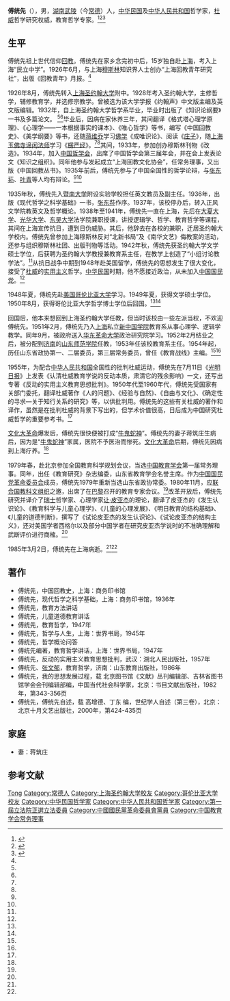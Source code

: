 {{中国伊斯兰教}}
'''傅统先'''（{{bd|1910年|2月12日|1985年|3月2日}}），男，[[湖南|湖南]][[武陵|武陵]]（今[[常德|常德]]）人，[[中华民国|中华民国]]及[[中华人民共和国|中华人民共和国]]哲学家，[[约翰·杜威|杜威]]哲学研究权威，教育哲学专家。<ref name=sdsd>{{Cite web|title=20世纪中国教育学家小传——傅统先|url=http://www.qlshx.sdnu.edu.cn/news_view.asp?newsid=4532 |accessdate=2007-11-09|work=山东师范大学新闻网}}{{dead link|date=2017年11月 |bot=InternetArchiveBot |fix-attempted=yes }}</ref><ref name=xndx>{{Cite web|title=傅统先教授的学术人生|url=http://epc.swu.edu.cn/article.php?aid=3343&rid=4|accessdate=2013-06-30|work=西南大学西南民族教育与心理研究中心|author=陆有铨、于述胜}}{{dead link|date=2017年11月 |bot=InternetArchiveBot |fix-attempted=yes }}</ref><ref name=zgjn>{{Cite web|title=傅统先|url=http://www.jinan.gov.cn/art/2007/10/14/art_14063_79.html|accessdate=2007-10-14|work=中国济南|archiveurl=https://web.archive.org/web/20130823202018/http://jinan.gov.cn/art/2007/10/14/art_14063_79.html|archivedate=2013-08-23|dead-url=no}}</ref>

== 生平 ==
傅统先祖上世代信仰[[回教|回教]]。傅统先在家乡念完初中后，15岁独自赴[[上海|上海]]，考入上海“民立中学”。1926年6月，与上海[[穆斯林|穆斯林]]知识界人士创办“上海回教青年研究社”，出版《回教青年》月报。<ref name=sdsd/>

1926年8月，傅统先转入[[上海圣约翰大学|上海圣约翰大学]]附中。1928年考入圣约翰大学，主修哲学，辅修教育学，并选修宗教学。曾被选为该大学学报《约翰声》中文版主编及英文版编辑。1932年，自上海圣约翰大学哲学系毕业，毕业时出版了《知识论纲要》一书及多篇论文。 <ref name=sdsd/><ref name=zgjn/>毕业后，因病在家休养三年，其间翻译《格式塔心理学原理》、《心理学——一本根据事实的课本》、《唯心哲学》等书，编写《中国回教史》、《美学纲要》等书，还随[[蒋维乔|蒋维乔]]学习[[佛学|佛学]]《成唯识论》、阅读《[[庄子|庄子]]》，随[[上海|上海]][[玉佛寺|玉佛寺]][[释谛闲|谛闲法师]]学习《[[楞严经|楞严经]]》。<ref name=sdsd/><ref name=zgjn/>其间，1933年，参加创办穆斯林刊物《改造》。1934年，加入[[中国哲学会|中国哲学会]]，出席了中国哲学会第三届年会，并在会上发表论文《知识之组织》。同年他参与发起成立“上海回教文化协会”，任常务理事，又出版《中国回教丛书》。1935年前后，傅统先参与了中国全国性的哲学论辩，与[[张东荪|张东荪]]、[[叶青|叶青]]等人均有辩论。<ref name=sdsd/><ref name=zgjn/>

1935年秋，傅统先入[[暨南大学|暨南大学]]附设实验学校担任英文教员及副主任。1936年，出版《现代哲学之科学基础》一书，[[张东荪|张东荪]]作序。1937年，该校停办后，转入正风文学院教英文及哲学概论。1938年至1941年，傅统先一直在上海，先后在[[大夏大学|大夏大学]]、[[光华大学|光华大学]]、[[东吴大学|东吴大学]]法学院兼职授课，讲授逻辑学、哲学、教育哲学等课程，其间在上海宣传抗日，遭到日伪威胁。其后，他辞去在各校的兼职，迁居圣约翰大学校内。傅统先曾参加上海穆斯林反对“北新书局”及《南华文艺》侮教案的活动，还参与组织穆斯林社团、出版刊物等活动。1942年秋，傅统先获圣约翰大学文学硕士学位，后获聘为圣约翰大学教授兼教育系主任，在教学上创造了“小组讨论教学法”。<ref name=sdsd/>从抗日战争中期到1948年赴美国留学，傅统先的思想发生了很大变化，接受了[[约翰·杜威|杜威]]的[[实用主义|实用主义]]哲学。[[中华民国|中华民国]]时期，他不愿接近政治，从未加入[[中国国民党|中国国民党]]。<ref name=xndx/>

1948年夏，傅统先赴[[美国|美国]][[哥伦比亚大学|哥伦比亚大学]]学习。1949年夏，获得文学硕士学位。1950年8月，获得哥伦比亚大学哲学博士学位后回国。<ref name=sdsd/><ref name=xndx/>

回国后，他本来想回到上海圣约翰大学任教，但当时该校由一些左派当权，不欢迎傅统先。1951年2月，傅统先乃入[[上海|上海]]私立[[新中国学院|新中国学院]]教育系从事心理学、逻辑学教学。同年9月，被政府送入[[华东革命大学|华东革命大学]]政治研究院学习。1952年2月结业之后，被分配到[[济南|济南]]的[[山东师范学院|山东师范学院]]任教，1953年任该校教育系主任。1954年起，历任山东省政协第一、二届委员，第三届常务委员，曾任《教育战线》主编。<ref name=sdsd/><ref name=xndx/>

1955年，为配合[[中华人民共和国|中华人民共和国]]全国性的批判杜威运动，傅统先在7月11日《[[光明日报|光明日报]]》上发表《认清杜威教育学说的反动本质，肃清它的残余影响》一文，还写出专著《反动的实用主义教育思想批判》。1950年代至1960年代，傅统先受国家有关部门委托，翻译杜威著作《人的问题》、《经验与自然》、《自由与文化》、《确定性的寻求—关于知行关系的研究》等，以供批判用。傅统先的这些有关杜威的著作和译作，虽然是在批判杜威的背景下写出的，但学术价值很高，日后成为中国研究杜威哲学的重要参考书。<ref name=xndx/>

[[文化大革命|文化大革命]]爆发后，傅统先很快便被打成“[[牛鬼蛇神|牛鬼蛇神]]”。傅统先的妻子蒋筑庄生病后，因为是“[[牛鬼蛇神|牛鬼蛇神]]”家属，医院不予医治而惨死。[[文化大革命|文化大革命]]后期，傅统先因病到上海疗养。<ref name=sdsd/>

1979年春，赴北京参加全国教育科学规划会议，当选[[中国教育学会|中国教育学会]]第一届常务理事。同年，出任《教育研究》杂志编委，山东省教育学会名誉主席。作为[[中国国民党革命委员会|中国国民党革命委员会]]成员，傅统先1979年重新当选山东省政协常委。1980年11月，应[[联合国教科文组织|联合国教科文组织]]之邀，出席了在[[巴黎|巴黎]]召开的教育专家会议。<ref name=sdsd/>改革开放后，傅统先研究并译介了[[瑞士|瑞士]]哲学家、心理学家[[让·皮亚杰|让·皮亚杰]]的理论，翻译了皮亚杰的《发生认识论》、《教育科学与儿童心理学》、《儿童的心理发展》、《明日教育的结构基础》、《儿童的道德判断》，撰写了《试论皮亚杰的发生认识论》、《试论皮亚杰的结构主义》，还对美国学者西格尔以及部分中国学者在研究皮亚杰学说时的不准确理解和武断评价进行商榷。<ref name=xndx/>

1985年3月2日，傅统先在上海病逝。<ref name=sdsd/><ref name=zgjn/>

== 著作 ==
*傅统先，中国回教史，上海：商务印书馆
*傅统先，现代哲学之科学基础，上海：商务印书馆，1936年
*傅统先，教育方法讲话
*傅统先，儿童道德教育讲话
*傅统先，教育哲学，1947年
*傅统先，哲学与人生，上海：世界书局，1945年
*傅统先，哲学概论问答
*傅统先编著，教育哲学讲话，上海：世界书局，1947年
*傅统先，反动的实用主义教育思想批判，武汉：湖北人民出版社，1957年
*傅统先、[[张文郁|张文郁]]，教育哲学，济南：山东教育出版社，1986年
*傅统先，我的思想发展过程，载 北京图书馆《文献》丛刊编辑部、吉林省图书馆学会会刊编辑部编，中国当代社会科学家，北京：书目文献出版社，1982年，第343-356页
*傅统先，傅统先自述，载 高增德、丁东 编，世纪学人自述（第三卷），北京：北京十月文艺出版社，2000年，第424-435页

== 家庭 ==
* 妻：蒋筑庄

== 参考文献 ==
{{reflist}}

{{Navboxes 
| title  = 傅统先在[[中华民国立法院|中华民国立法院]]的职务
| list1  =
{{第4屆中華民國訓政時期立法委員名單}}
{{中華民國第一屆立法委員}}
}}
{{Navboxes
| title  = 傅统先在[[中国教育学会|中国教育学会]]的职务
| list1  =
{{中国教育学会第一届理事会}}
}}

{{Authority control}}
{{DEFAULTSORT:Fu}}
[[Category:傅姓|Tong]]
[[Category:常德人|Category:常德人]]
[[Category:上海圣约翰大学校友|Category:上海圣约翰大学校友]]
[[Category:哥伦比亚大学校友|Category:哥伦比亚大学校友]]
[[Category:中华民国哲学家|Category:中华民国哲学家]]
[[Category:中华人民共和国哲学家|Category:中华人民共和国哲学家]]
[[Category:第一屆立法院正選立法委員|Category:第一屆立法院正選立法委員]]
[[Category:中國國民黨革命委員會黨員|Category:中國國民黨革命委員會黨員]]
[[Category:中国教育学会常务理事|Category:中国教育学会常务理事]]